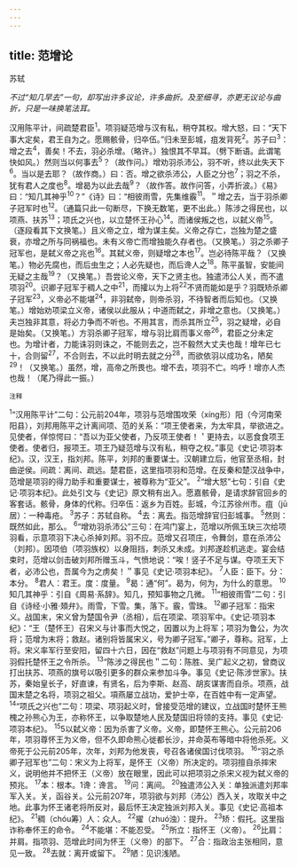 ```yaml
---
---
---
```

title: 范增论
---



苏轼

*不过“知几早去”一句，却写出许多议论，许多曲折。及至细寻，亦更无议论与曲折，只是一味换笔法耳。*

汉用陈平计，间疏楚君臣<sup>1</sup>。项羽疑范增与汉有私，稍夺其权。增大怒，曰：“天下事大定矣，君王自为之。愿赐骸骨，归卒伍。”归未至彭城，疽发背死<sup>2</sup>。苏子曰<sup>3</sup>：增之去<sup>4</sup>，善矣！不去，羽必杀增。（略许。）独恨其不早耳。（劈下断语。此谓笔快如风。）然则当以何事去<sup>5</sup>？（故作问。）增劝羽杀沛公，羽不听，终以此失天下<sup>6</sup>。当以是去耶？（故作商。）曰：否。增之欲杀沛公，人臣之分也<sup>7</sup>；羽之不杀，犹有君人之度也<sup>8</sup>。增曷为以此去哉<sup>9</sup>？（故作答。故作问答，小弄折波。）《易》曰：“知几其神乎<sup>10</sup>？”《诗》曰：“相彼雨雪，先集维霰<sup>11</sup>。＂增之去，当于羽杀卿子冠军时也<sup>12</sup>。（通篇只此一句断尽，下换无数笔，更不出此。）陈涉之得民也，以项燕、扶苏<sup>13</sup>；项氏之兴也，以立楚怀王孙心<sup>14</sup>。而诸侯叛之也，以弑义帝<sup>15</sup>。（逐段看其下文换笔。）且义帝之立，增为谋主矣。义帝之存亡，岂独为楚之盛衰，亦增之所与同祸福也。未有义帝亡而增独能久存者也。（又换笔。）羽之杀卿子冠军也，是弑义帝之兆也<sup>16</sup>。其弑义帝，则疑增之本也<sup>17</sup>。岂必待陈平哉？（又换笔。）物必先腐也，而后虫生之；人必先疑也，而后谗人之<sup>18</sup>。陈平虽智，安能间无疑之主哉<sup>19</sup>？（又换笔。）吾尝论义帝，天下之贤主也。独遣沛公人关，而不遣项羽<sup>20</sup>。识卿子冠军于稠人之中<sup>21</sup>，而攉以为上将<sup>22</sup>不贤而能如是乎？羽既矫杀卿子冠军<sup>23</sup>，义帝必不能堪<sup>24</sup>，非羽弑帝，则帝杀羽，不待智者而后知也。（又换笔。）增始劝项梁立义帝，诸侯以此服从；中道而弑之，非增之意也。（又换笔。）夫岂独非其意，将必力争而不听也。不用其言，而杀其所立<sup>25</sup>，羽之疑增，必自是始矣。（又换笔。）方羽杀卿子冠军，增与羽比肩而事义帝<sup>26</sup>，君臣之分未定也。为增计者，力能诛羽则诛之，不能则去之，岂不毅然大丈夫也哉！增年已七十，合则留<sup>27</sup>，不合则去，不以此时明去就之分<sup>28</sup>，而欲依羽以成功名，陋矣<sup>29</sup>！（又换笔。）虽然，增，高帝之所畏也。增不去，项羽不亡。呜呼！增亦人杰也哉！（尾乃得此一振。）

<sup>注释</sup>

<sup>1</sup>“汉用陈平计”二句：公元前204年，项羽与范增围攻荣（xíng形）阳（今河南荣阳县），刘邦用陈平之计离间项、范的关系：“项王使者来，为太牢具，举欲进之。见使者，佯惊愕曰：“吾以为亚父使者，乃反项王使者！＇更持去，以恶食食项王使者。使者归，报项王。项王乃疑范增与汉有私，稍夺之权。”事见《史记·项羽本纪》。汉，汉王，指刘邦。陈平，刘邦的重要谋士。汉朝建立后，他官至丞相，封曲逆侯。间疏：离间、疏远。楚君臣，这里指项羽和范增。在反秦和楚汉战争中，范增是项羽的得力助手和重要谋士，被尊称为“亚父”。
<sup>2</sup>“增大怒”七句：引自《史记·项羽本纪》。此处引文与《史记》原文稍有出入。愿嘉骸骨，是请求辞官回乡的客套话。骸骨，身体的代称。归卒伍：返乡为百姓。彭城，今江苏徐州市。疽（jū居）：一种毒疮。
<sup>3</sup>苏子：苏轼自称。
<sup>4</sup>去：离去。指范增辞官归彭城事。
<sup>5</sup>然则：既然如此，那么。
<sup>6</sup>“增劝羽杀沛公”三句：在鸿门宴上，范增以所佩玉玦三次给项羽看，示意项羽下决心杀掉刘邦。羽不应。范增又召项庄，令舞剑，意在杀沛公（刘邦）。因项伯（项羽族权）以身阻挡，刺杀又未成。刘邦遂趁机逃走。宴会结束时，范增以剑击破刘邦所赠玉斗，气愤地说：“唉！竖子不足与谋。夺项王天下者，必沛公也，吾属今为之虏矣！＂事见《史记·项羽本纪》。
<sup>7</sup>人臣：臣下。分：本分。
<sup>8</sup>君人：君王。度：度量。
<sup>9</sup>曷：通“何”。曷为，何为，为什么的意思。
<sup>10</sup>知几其神乎：引自《周易·系辞》。知几，预知事物之几微。
<sup>11</sup>“相彼雨雪”二句：引自《诗经·小雅·頍弁》。雨雪，下雪。集，落下。霰，雪珠。
<sup>12</sup>卿子冠军：指宋义。战国末，宋义曾为楚国令尹（丞相），后在项梁、项羽军中。《史记·项羽本纪》：“王（楚怀王）召宋义与计事而大悦之，因置以为上将军；项羽为鲁公，为次将；范增为末将；救赵。诸别将皆属宋义，号为卿子冠军。”卿子，尊称。冠军，上将。宋义率军行至安阳，留四十六日，因在“救赵”问题上与项羽有不同意见，为项羽假托楚怀王之令所杀。
<sup>13</sup>“陈涉之得民也＂二句：陈胜、吴广起义之初，曾商议打出扶苏、项燕的旗号以吸引更多的群众来参加斗争。事见《史记·陈涉世家》。扶苏，秦始皇长子，好直谏，有贤名，后为李斯、赵高、胡亥谋害而自杀。项燕，战国末楚之名将，项羽之祖父。項燕屡立战功，爱护士卒，在百姓中有一定声望。
<sup>14</sup>“项氏之兴也”二句：项梁、项羽起义时，曾接受范增的建议，立战国时楚怀王熊槐之孙熊心为王，亦称怀王，以争取楚地人民及楚国旧将领的支持。事见《史记·项羽本纪》。
<sup>15</sup>5以弑义帝：因为杀害了义帝。义帝，即楚怀王熊心。公元前206年，项羽尊怀王为义帝，但不久即命熊心徙都长沙，并命英布等暗中将他杀死。义帝死于公元前205年，次年，刘邦为他发丧，号召各诸侯国讨伐项羽。
<sup>16</sup>“羽之杀卿子冠军也”二句：宋义为上将军，是怀王（义帝）所决定的。项羽擅自杀摔宋义，说明他并不把怀王（义帝）放在眼里，因此可以把项羽之杀宋义视为弑义帝的预兆。
<sup>17</sup>本：根本。1谗：谗言。
<sup>19</sup>问：离间。
<sup>20</sup>独遣沛公入关：单独派遣刘邦率军入关。关，函谷关。公元前207年，项羽欲与刘邦（沛公）西入关，攻取关中之地。此事为怀王诸老将所反对，最后怀王决定独派刘邦入关。事见《史记·高祖本纪》。
<sup>21</sup>稠（chóu筹）人：众人。
<sup>22</sup>擢（zhuó浊）：提升。
<sup>23</sup>矫：假托。这里指诈称奉怀王的命令。
<sup>24</sup>不能堪：不能忍受。
<sup>25</sup>所立：指怀王（义帝）。
<sup>26</sup>比肩：并肩。指项羽、范增此时间为怀王（义帝）的部下。
<sup>27</sup>合：指政治主张相同，意见一致。
<sup>28</sup>去就：离开或留下。
<sup>29</sup>陋：见识浅陋。